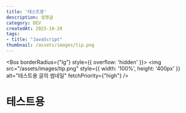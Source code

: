 ```yaml
---
title: '테스트용'
description: 설명글
category: DEV
createdAt: 2023-10-28
tags:
- title: "JavaScript"
thumbnail: /assets/images/tip.png
---
```

<Box borderRadius={"lg"} style={{ overflow: 'hidden' }}>
  <img src="/assets/images/tip.png"
       style={{ width: '100%', height: '400px' }}
       alt="테스트용 글의 썸네일"
       fetchPriority={"high"} />
</Box>
# 테스트용

